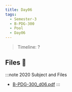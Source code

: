 ```yaml
---
title: Day06
tags:
  - Semester-3
  - B-PDG-300
  - Pool
  - Day06
---
```

> Timeline: ?


## Files 📂

:::note 2020 Subject and Files
- [B-PDG-300_d06.pdf](https://github.com/Studio-17/Epitech-Subjects/raw/main/Semester-3/B-PDG-300/Pool/Day06/B-PDG-300_d06.pdf)
:::
